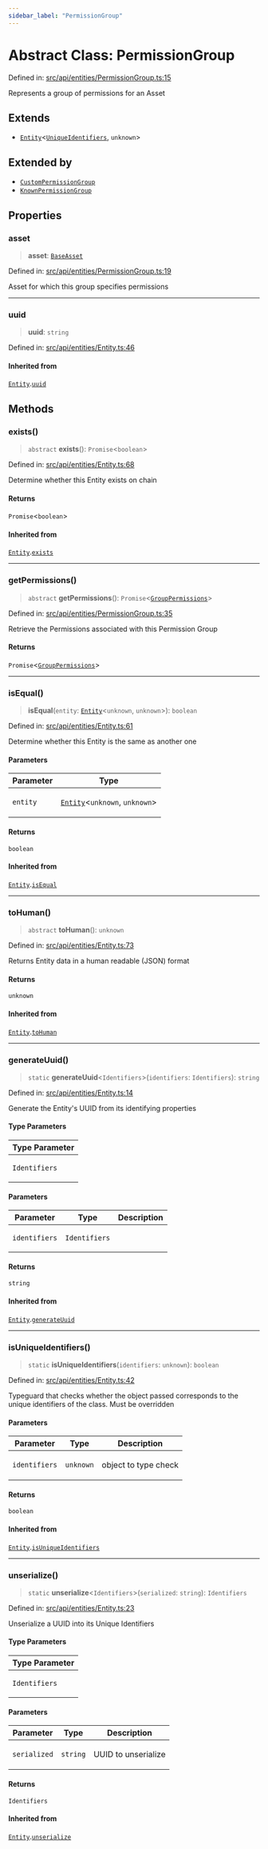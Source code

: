 ```yaml
---
sidebar_label: "PermissionGroup"
---
```


# Abstract Class: PermissionGroup

Defined in: [src/api/entities/PermissionGroup.ts:15](https://github.com/PolymeshAssociation/polymesh-sdk/blob/bee6a2fe7a8ce5db42a6982e793782182cde2153/src/api/entities/PermissionGroup.ts#L15)

Represents a group of permissions for an Asset

## Extends

- [`Entity`](../../Entity/classes/Entity.mdx)\<[`UniqueIdentifiers`](../interfaces/UniqueIdentifiers.mdx), `unknown`\>

## Extended by

- [`CustomPermissionGroup`](../../CustomPermissionGroup/classes/CustomPermissionGroup.mdx)
- [`KnownPermissionGroup`](../../KnownPermissionGroup/classes/KnownPermissionGroup.mdx)

## Properties

### asset

> **asset**: [`BaseAsset`](../../Asset/Base/BaseAsset/classes/BaseAsset.mdx)

Defined in: [src/api/entities/PermissionGroup.ts:19](https://github.com/PolymeshAssociation/polymesh-sdk/blob/bee6a2fe7a8ce5db42a6982e793782182cde2153/src/api/entities/PermissionGroup.ts#L19)

Asset for which this group specifies permissions

***

### uuid

> **uuid**: `string`

Defined in: [src/api/entities/Entity.ts:46](https://github.com/PolymeshAssociation/polymesh-sdk/blob/bee6a2fe7a8ce5db42a6982e793782182cde2153/src/api/entities/Entity.ts#L46)

#### Inherited from

[`Entity`](../../Entity/classes/Entity.mdx).[`uuid`](../../Entity/classes/Entity.mdx#uuid)

## Methods

### exists()

> `abstract` **exists**(): `Promise`\<`boolean`\>

Defined in: [src/api/entities/Entity.ts:68](https://github.com/PolymeshAssociation/polymesh-sdk/blob/bee6a2fe7a8ce5db42a6982e793782182cde2153/src/api/entities/Entity.ts#L68)

Determine whether this Entity exists on chain

#### Returns

`Promise`\<`boolean`\>

#### Inherited from

[`Entity`](../../Entity/classes/Entity.mdx).[`exists`](../../Entity/classes/Entity.mdx#exists)

***

### getPermissions()

> `abstract` **getPermissions**(): `Promise`\<[`GroupPermissions`](../../types/type-aliases/GroupPermissions.mdx)\>

Defined in: [src/api/entities/PermissionGroup.ts:35](https://github.com/PolymeshAssociation/polymesh-sdk/blob/bee6a2fe7a8ce5db42a6982e793782182cde2153/src/api/entities/PermissionGroup.ts#L35)

Retrieve the Permissions associated with this Permission Group

#### Returns

`Promise`\<[`GroupPermissions`](../../types/type-aliases/GroupPermissions.mdx)\>

***

### isEqual()

> **isEqual**(`entity`: [`Entity`](../../Entity/classes/Entity.mdx)\<`unknown`, `unknown`\>): `boolean`

Defined in: [src/api/entities/Entity.ts:61](https://github.com/PolymeshAssociation/polymesh-sdk/blob/bee6a2fe7a8ce5db42a6982e793782182cde2153/src/api/entities/Entity.ts#L61)

Determine whether this Entity is the same as another one

#### Parameters

<table>
<thead>
<tr>
<th>Parameter</th>
<th>Type</th>
</tr>
</thead>
<tbody>
<tr>
<td>

`entity`

</td>
<td>

[`Entity`](../../Entity/classes/Entity.mdx)\<`unknown`, `unknown`\>

</td>
</tr>
</tbody>
</table>

#### Returns

`boolean`

#### Inherited from

[`Entity`](../../Entity/classes/Entity.mdx).[`isEqual`](../../Entity/classes/Entity.mdx#isequal)

***

### toHuman()

> `abstract` **toHuman**(): `unknown`

Defined in: [src/api/entities/Entity.ts:73](https://github.com/PolymeshAssociation/polymesh-sdk/blob/bee6a2fe7a8ce5db42a6982e793782182cde2153/src/api/entities/Entity.ts#L73)

Returns Entity data in a human readable (JSON) format

#### Returns

`unknown`

#### Inherited from

[`Entity`](../../Entity/classes/Entity.mdx).[`toHuman`](../../Entity/classes/Entity.mdx#tohuman)

***

### generateUuid()

> `static` **generateUuid**\<`Identifiers`\>(`identifiers`: `Identifiers`): `string`

Defined in: [src/api/entities/Entity.ts:14](https://github.com/PolymeshAssociation/polymesh-sdk/blob/bee6a2fe7a8ce5db42a6982e793782182cde2153/src/api/entities/Entity.ts#L14)

Generate the Entity's UUID from its identifying properties

#### Type Parameters

<table>
<thead>
<tr>
<th>Type Parameter</th>
</tr>
</thead>
<tbody>
<tr>
<td>

`Identifiers`

</td>
</tr>
</tbody>
</table>

#### Parameters

<table>
<thead>
<tr>
<th>Parameter</th>
<th>Type</th>
<th>Description</th>
</tr>
</thead>
<tbody>
<tr>
<td>

`identifiers`

</td>
<td>

`Identifiers`

</td>
<td>

</td>
</tr>
</tbody>
</table>

#### Returns

`string`

#### Inherited from

[`Entity`](../../Entity/classes/Entity.mdx).[`generateUuid`](../../Entity/classes/Entity.mdx#generateuuid)

***

### isUniqueIdentifiers()

> `static` **isUniqueIdentifiers**(`identifiers`: `unknown`): `boolean`

Defined in: [src/api/entities/Entity.ts:42](https://github.com/PolymeshAssociation/polymesh-sdk/blob/bee6a2fe7a8ce5db42a6982e793782182cde2153/src/api/entities/Entity.ts#L42)

Typeguard that checks whether the object passed corresponds to the unique identifiers of the class. Must be overridden

#### Parameters

<table>
<thead>
<tr>
<th>Parameter</th>
<th>Type</th>
<th>Description</th>
</tr>
</thead>
<tbody>
<tr>
<td>

`identifiers`

</td>
<td>

`unknown`

</td>
<td>

object to type check

</td>
</tr>
</tbody>
</table>

#### Returns

`boolean`

#### Inherited from

[`Entity`](../../Entity/classes/Entity.mdx).[`isUniqueIdentifiers`](../../Entity/classes/Entity.mdx#isuniqueidentifiers)

***

### unserialize()

> `static` **unserialize**\<`Identifiers`\>(`serialized`: `string`): `Identifiers`

Defined in: [src/api/entities/Entity.ts:23](https://github.com/PolymeshAssociation/polymesh-sdk/blob/bee6a2fe7a8ce5db42a6982e793782182cde2153/src/api/entities/Entity.ts#L23)

Unserialize a UUID into its Unique Identifiers

#### Type Parameters

<table>
<thead>
<tr>
<th>Type Parameter</th>
</tr>
</thead>
<tbody>
<tr>
<td>

`Identifiers`

</td>
</tr>
</tbody>
</table>

#### Parameters

<table>
<thead>
<tr>
<th>Parameter</th>
<th>Type</th>
<th>Description</th>
</tr>
</thead>
<tbody>
<tr>
<td>

`serialized`

</td>
<td>

`string`

</td>
<td>

UUID to unserialize

</td>
</tr>
</tbody>
</table>

#### Returns

`Identifiers`

#### Inherited from

[`Entity`](../../Entity/classes/Entity.mdx).[`unserialize`](../../Entity/classes/Entity.mdx#unserialize)

